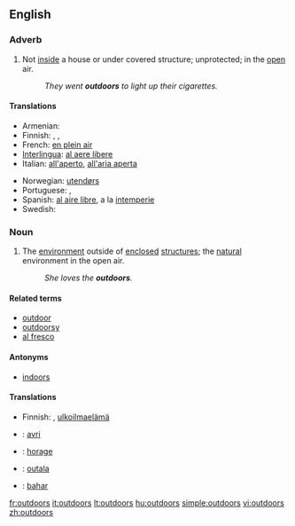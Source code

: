 ==English==

===Adverb===
{{en-adv|-}}

# Not [[inside]] a house or under covered structure; unprotected; in the [[open]] air.
#: ''They went '''outdoors''' to light up their cigarettes.''

====Translations====
{{trans-top|in the open air}}
* Armenian: {{t|hy|դուրս|tr=durs|sc=Armn}}
* Finnish: {{t+|fi|ulos}}, {{t+|fi|ulkona}}, {{t|fi|ulkoilma|alt=ulkoilmassa}}
* French: [[en plein air]]
* [[Interlingua]]: [[al aere libere]]
* Italian: [[all'aperto]], [[all'aria aperta]]
{{trans-mid}}
* Norwegian: [[utendørs]]
* Portuguese: {{t+|pt|ao ar livre}}, {{t+|pt|a céu aberto}}
* Spanish: [[al aire libre]], a la [[intemperie]]
* Swedish: {{t+|sv|utomhus}}
{{trans-bottom}}

===Noun===
{{en-noun|-}}

# {{context|often preceded by "the"}} The [[environment]] outside of [[enclosed]] [[structure]]s; the [[natural]] environment in the open air.
#: ''She loves the '''outdoors'''.''

====Related terms====
* [[outdoor]]
* [[outdoorsy]]
* [[al fresco]]

====Antonyms====
* [[indoors]]

====Translations====
{{trans-top|environment outside of enclosed structures}}
* Finnish: {{t+|fi|luonto}}, [[ulkoilmaelämä]]
{{trans-mid}}
{{trans-bottom}}

{{checktrans-top}}
* {{ttbc|Romani}}: [[avri]]
* {{ttbc|Kannada}}: [[horage]]
* {{ttbc|Telugu}}: [[outala]]
* {{ttbc|Hindi}}: [[bahar]]
{{trans-bottom}}

[[fr:outdoors]]
[[it:outdoors]]
[[lt:outdoors]]
[[hu:outdoors]]
[[simple:outdoors]]
[[vi:outdoors]]
[[zh:outdoors]]